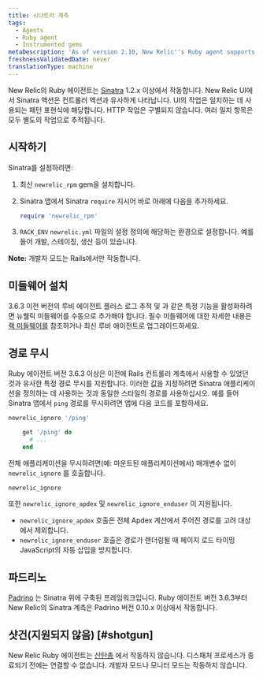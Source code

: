 ```yaml
---
title: 시나트라 계측
tags:
  - Agents
  - Ruby agent
  - Instrumented gems
metaDescription: 'As of version 2.10, New Relic''s Ruby agent supports Sinatra 1.2.x or higher.'
freshnessValidatedDate: never
translationType: machine
---
```


New Relic의 Ruby 에이전트는 [Sinatra](http://www.sinatrarb.com/) 1.2.x 이상에서 작동합니다. New Relic UI에서 Sinatra 액션은 컨트롤러 액션과 유사하게 나타납니다. UI의 작업은 일치하는 데 사용되는 패턴 표현식에 해당합니다. HTTP 작업은 구별되지 않습니다. 여러 일치 항목은 모두 별도의 작업으로 추적됩니다.

## 시작하기

Sinatra를 설정하려면:

1. 최신 `newrelic_rpm` gem을 설치합니다.

2. Sinatra 앱에서 Sinatra `require` 지시어 바로 아래에 다음을 추가하세요.

   ```ruby
   require 'newrelic_rpm'
   ```

3. `RACK_ENV` `newrelic.yml` 파일의 설정 정의에 해당하는 환경으로 설정합니다. 예를 들어 개발, 스테이징, 생산 등이 있습니다.

<DNT>**Note:**</DNT> 개발자 모드는 Rails에서만 작동합니다.

## 미들웨어 설치

3.6.3 이전 버전의 루비 에이전트 플러스 로그 추적 및 <InlinePopover type="browser" />과 같은 특정 기능을 활성화하려면 뉴웰릭 미들웨어를 수동으로 추가해야 합니다. 필수 미들웨어에 대한 자세한 내용은 [랙 미들웨어를](/docs/ruby/rack-middlewares) 참조하거나 최신 루비 에이전트로 업그레이드하세요.

## 경로 무시

Ruby 에이전트 버전 3.6.3 이상은 이전에 Rails 컨트롤러 계측에서 사용할 수 있었던 것과 유사한 특정 경로 무시를 지원합니다. 이러한 값을 지정하려면 Sinatra 애플리케이션을 정의하는 데 사용하는 것과 동일한 스타일의 경로를 사용하십시오. 예를 들어 Sinatra 앱에서 `ping` 경로를 무시하려면 앱에 다음 코드를 포함하세요.

```ruby
newrelic_ignore '/ping'

    get '/ping' do
      # ...
    end
```

전체 애플리케이션을 무시하려면(예: 마운트된 애플리케이션에서) 매개변수 없이 `newrelic_ignore` 를 호출합니다.

```ruby
newrelic_ignore
```

또한 `newrelic_ignore_apdex` 및 `newrelic_ignore_enduser` 이 지원됩니다.

* `newrelic_ignore_apdex` 호출은 전체 Apdex 계산에서 주어진 경로를 고려 대상에서 제외합니다.
* `newrelic_ignore_enduser` 호출은 경로가 렌더링될 때 페이지 로드 타이밍 JavaScript의 자동 삽입을 방지합니다.

## 파드리노

[Padrino](http://www.padrinorb.com/ "링크가 새 창에서 열립니다.") 는 Sinatra 위에 구축된 프레임워크입니다. Ruby 에이전트 버전 3.6.3부터 New Relic의 Sinatra 계측은 Padrino 버전 0.10.x 이상에서 작동합니다.

## 샷건(지원되지 않음) [#shotgun]

New Relic Ruby 에이전트는 [산탄총](http://rubygems.org/gems/shotgun "링크가 새 창에서 열립니다.") 에서 작동하지 않습니다. 디스패처 프로세스가 종료되기 전에는 연결할 수 없습니다. 개발자 모드나 모니터 모드는 작동하지 않습니다.